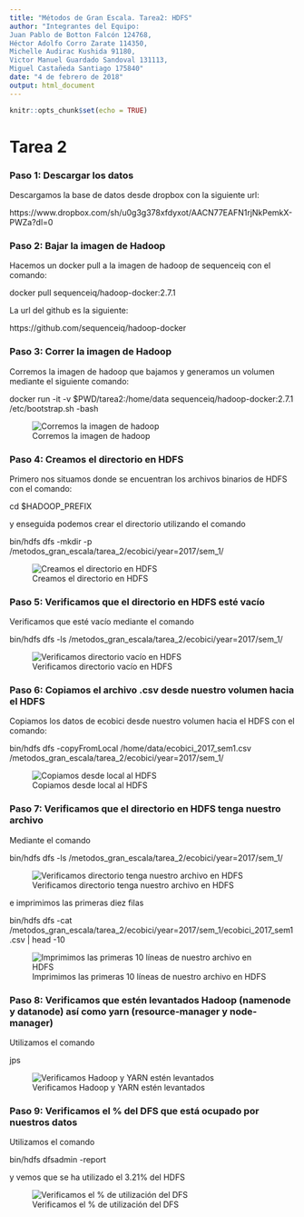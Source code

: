 ```yaml
---
title: "Métodos de Gran Escala. Tarea2: HDFS"
author: "Integrantes del Equipo: 
Juan Pablo de Botton Falcón 124768,
Héctor Adolfo Corro Zarate 114350,
Michelle Audirac Kushida 91180,
Victor Manuel Guardado Sandoval 131113,
Miguel Castañeda Santiago 175840"
date: "4 de febrero de 2018"
output: html_document
---
```


```r
knitr::opts_chunk$set(echo = TRUE)
```

# Tarea 2

### Paso 1: Descargar los datos

Descargamos la base de datos desde dropbox con la siguiente url:

https://www.dropbox.com/sh/u0g3g378xfdyxot/AACN77EAFN1rjNkPemkX-PWZa?dl=0

### Paso 2: Bajar la imagen de Hadoop

Hacemos un docker pull a la imagen de hadoop de sequenceiq con el comando:

docker pull sequenceiq/hadoop-docker:2.7.1 

La url del github es la siguiente: 

https://github.com/sequenceiq/hadoop-docker

### Paso 3: Correr la imagen de Hadoop

Corremos la imagen de hadoop que bajamos y generamos un volumen mediante el siguiente comando:

docker run -it -v $PWD/tarea2:/home/data sequenceiq/hadoop-docker:2.7.1 /etc/bootstrap.sh -bash

![Corremos la imagen de hadoop](images/docker-run.png)

### Paso 4: Creamos el directorio en HDFS

Primero nos situamos donde se encuentran los archivos binarios de HDFS con el comando:

cd $HADOOP_PREFIX

y enseguida podemos crear el directorio utilizando el comando

bin/hdfs dfs -mkdir -p /metodos_gran_escala/tarea_2/ecobici/year=2017/sem_1/

![Creamos el directorio en HDFS](images/mkdir.png)

### Paso 5: Verificamos que el directorio en HDFS esté vacío

Verificamos que esté vacío mediante el comando

bin/hdfs dfs -ls /metodos_gran_escala/tarea_2/ecobici/year=2017/sem_1/

![Verificamos directorio vacío en HDFS](images/ls-no_esta.png)

### Paso 6: Copiamos el archivo .csv desde nuestro volumen hacia el HDFS

Copiamos los datos de ecobici desde nuestro volumen hacia el HDFS con el comando:

bin/hdfs dfs -copyFromLocal /home/data/ecobici_2017_sem1.csv /metodos_gran_escala/tarea_2/ecobici/year=2017/sem_1/

![Copiamos desde local al HDFS](images/copyLocal.png)

### Paso 7: Verificamos que el directorio en HDFS tenga nuestro archivo
Mediante el comando

bin/hdfs dfs -ls /metodos_gran_escala/tarea_2/ecobici/year=2017/sem_1/

![Verificamos directorio tenga nuestro archivo en HDFS](images/ls-si_esta.png)

e imprimimos las primeras diez filas

bin/hdfs dfs -cat /metodos_gran_escala/tarea_2/ecobici/year=2017/sem_1/ecobici_2017_sem1.csv | head -10

![Imprimimos las primeras 10 líneas de nuestro archivo en HDFS](images/cat-head10.png)

### Paso 8: Verificamos que estén levantados Hadoop (namenode y datanode) así como yarn (resource-manager y node-manager)
Utilizamos el comando

jps

![Verificamos Hadoop y YARN estén levantados](images/jps.png)

### Paso 9: Verificamos el % del DFS que está ocupado por nuestros datos
Utilizamos el comando 

bin/hdfs dfsadmin -report

y vemos que se ha utilizado el 3.21% del HDFS

![Verificamos el % de utilización del DFS](images/dfs-report.png)